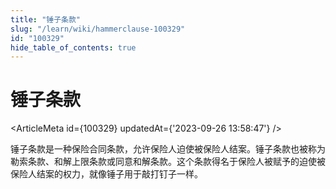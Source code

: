 ```yaml
---
title: "锤子条款"
slug: "/learn/wiki/hammerclause-100329"
id: "100329"
hide_table_of_contents: true
---
```



# 锤子条款

<ArticleMeta id={100329} updatedAt={'2023-09-26 13:58:47'} />
<div className='border-solid border-b border-t-0 my-4 border-[var(--ifm-color-gray-300)]' />

锤子条款是一种保险合同条款，允许保险人迫使被保险人结案。锤子条款也被称为勒索条款、和解上限条款或同意和解条款。这个条款得名于保险人被赋予的迫使被保险人结案的权力，就像锤子用于敲打钉子一样。
